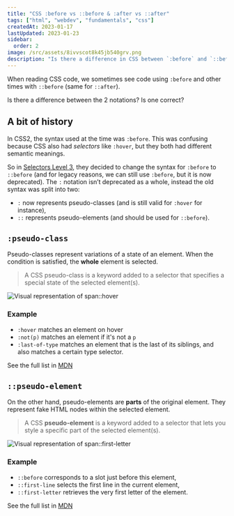 ```yaml
---
title: "CSS :before vs ::before & :after vs ::after"
tags: ["html", "webdev", "fundamentals", "css"]
createdAt: 2023-01-17
lastUpdated: 2023-01-23
sidebar:
  order: 2
image: /src/assets/8ivvscot8k45jb540grv.png
description: "Is there a difference in CSS between `:before` and `::before`? Which one is valid? What about similar syntaxes like `:hover` and `::first-child`?"
---
```


When reading CSS code, we sometimes see code using `:before` and other times with `::before` (same for `::after`).

Is there a difference between the 2 notations? Is one correct?

## A bit of history

In CSS2, the syntax used at the time was `:before`. This was confusing because CSS also had _selectors_ like `:hover`, but they both had different semantic meanings.

So in [Selectors Level 3](https://drafts.csswg.org/selectors-3/#gen-content), they decided to change the syntax for `:before` to `::before` (and for legacy reasons, we can still use `:before`, but it is now deprecated).
The `:` notation isn’t deprecated as a whole, instead the old syntax was split into two:

- `:` now represents pseudo-classes (and is still valid for `:hover` for instance),
- `::` represents pseudo-elements (and should be used for `::before`).

## `:pseudo-class`

Pseudo-classes represent variations of a state of an element.
When the condition is satisfied, the **whole** element is selected.

> A CSS pseudo-class is a keyword added to a selector that specifies a special state of the selected element(s).

![Visual representation of `span::hover`](@assets/8pbfu10w6omks0zpp7pn.png)

### Example

- `:hover` matches an element on hover
- `:not(p)` matches an element if it's not a `p`
- `:last-of-type` matches an element that is the last of its siblings, and also matches a certain type selector.

See the full list in [MDN](https://developer.mozilla.org/en-US/docs/Web/CSS/Pseudo-classes)

## `::pseudo-element`

On the other hand, pseudo-elements are **parts** of the original element. They represent fake HTML nodes within the selected element.

> A CSS **pseudo-element** is a keyword added to a selector that lets you style a specific part of the selected element(s).

![Visual representation of `span::first-letter`](@assets/msnfwiraud02blaskatr.png)

### Example

- `::before` corresponds to a slot just before this element,
- `::first-line` selects the first line in the current element,
- `::first-letter` retrieves the very first letter of the element.

See the full list in [MDN](https://developer.mozilla.org/en-US/docs/Web/CSS/Pseudo-elements)
